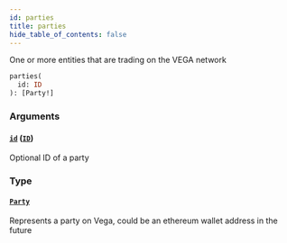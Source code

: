 ```yaml
---
id: parties
title: parties
hide_table_of_contents: false
---
```



One or more entities that are trading on the VEGA network

```graphql
parties(
  id: ID
): [Party!]
```


### Arguments

#### [`id`](#) ([`ID`](/docs/testnet/graphql/scalars/id))

Optional ID of a party


### Type

#### [`Party`](/docs/testnet/graphql/objects/party)

Represents a party on Vega, could be an ethereum wallet address in the future




